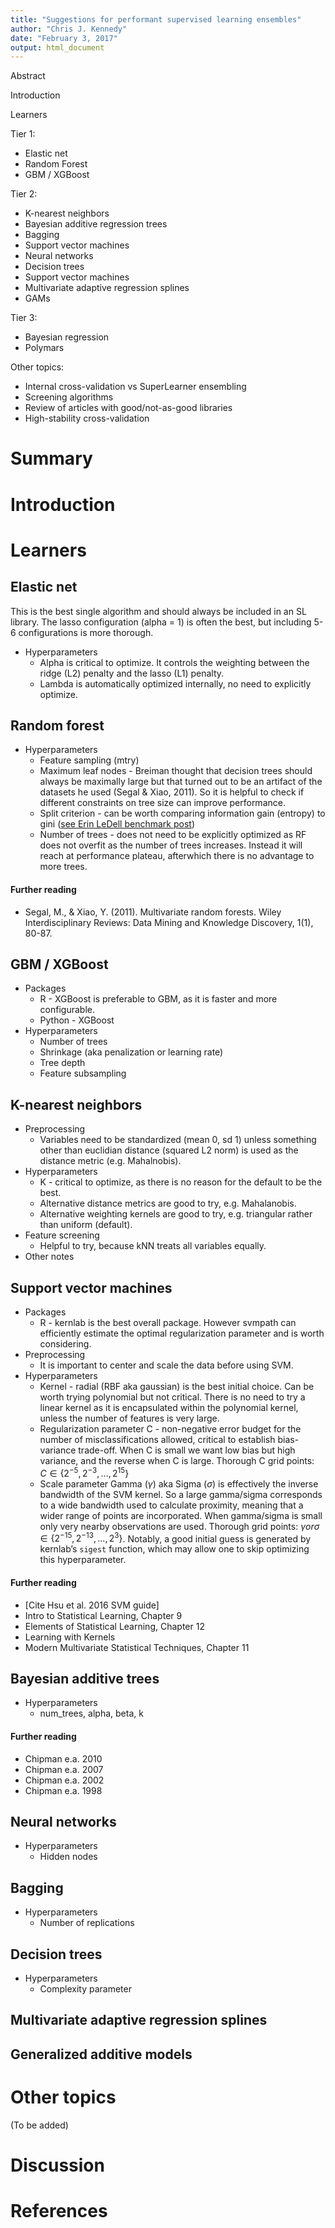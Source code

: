 ```yaml
---
title: "Suggestions for performant supervised learning ensembles"
author: "Chris J. Kennedy"
date: "February 3, 2017"
output: html_document
---
```


Abstract

Introduction

Learners

Tier 1:

* Elastic net
* Random Forest
* GBM / XGBoost

Tier 2:

* K-nearest neighbors
* Bayesian additive regression trees
* Bagging
* Support vector machines
* Neural networks
* Decision trees
* Support vector machines
* Multivariate adaptive regression splines
* GAMs

Tier 3:

* Bayesian regression
* Polymars

Other topics:

- Internal cross-validation vs SuperLearner ensembling
- Screening algorithms
- Review of articles with good/not-as-good libraries
- High-stability cross-validation

# Summary

# Introduction

# Learners

## Elastic net

This is the best single algorithm and should always be included in an SL library. The lasso configuration (alpha = 1) is often the best, but including 5-6 configurations is more thorough.

* Hyperparameters
    * Alpha is critical to optimize. It controls the weighting between the ridge (L2) penalty and the lasso (L1) penalty.
    * Lambda is automatically optimized internally, no need to explicitly optimize.

## Random forest

* Hyperparameters
    * Feature sampling (mtry)
    * Maximum leaf nodes - Breiman thought that decision trees should always be maximally large but that turned out to be an artifact of the datasets he used (Segal & Xiao, 2011). So it is helpful to check if different constraints on tree size can improve performance.
    * Split criterion - can be worth comparing information gain (entropy) to gini ([see Erin LeDell benchmark post](http://www.wise.io/tech/benchmarking-random-forest-part-1))
    * Number of trees - does not need to be explicitly optimized as RF does not overfit as the number of trees increases. Instead it will reach at performance plateau, afterwhich there is no advantage to more trees.
    
#### Further reading

* Segal, M., & Xiao, Y. (2011). Multivariate random forests. Wiley Interdisciplinary Reviews: Data Mining and Knowledge Discovery, 1(1), 80-87.

## GBM / XGBoost

* Packages
    * R - XGBoost is preferable to GBM, as it is faster and more configurable.
    * Python - XGBoost
* Hyperparameters
    * Number of trees
    * Shrinkage (aka penalization or learning rate)
    * Tree depth
    * Feature subsampling

## K-nearest neighbors

* Preprocessing
    * Variables need to be standardized (mean 0, sd 1) unless something other than euclidian distance (squared L2 norm) is used as the distance metric (e.g. Mahalnobis).
* Hyperparameters
    * K - critical to optimize, as there is no reason for the default to be the best.
    * Alternative distance metrics are good to try, e.g. Mahalanobis.
    * Alternative weighting kernels are good to try, e.g. triangular rather than uniform (default).
* Feature screening
    * Helpful to try, because kNN treats all variables equally.
* Other notes

## Support vector machines

* Packages
    * R - kernlab is the best overall package. However svmpath can efficiently estimate the optimal regularization parameter and is worth considering.
* Preprocessing
    * It is important to center and scale the data before using SVM.
* Hyperparameters
    * Kernel - radial (RBF aka gaussian) is the best initial choice. Can  be worth trying polynomial but not critical. There is no need to try a linear kernel as it is encapsulated within the polynomial kernel, unless the number of features is very large.
    * Regularization parameter C - non-negative error budget for the number of misclassifications allowed, critical to establish bias-variance trade-off. When C is small we want low bias but high variance, and the reverse when C is large. Thorough C grid points: $C \in \{2^{−5},2^{−3},...,2^{15}\}$
    * Scale parameter Gamma ($\gamma$) aka Sigma ($\sigma$) is effectively the inverse bandwidth of the SVM kernel. So a large gamma/sigma corresponds to a wide bandwidth used to calculate proximity, meaning that a wider range of points are incorporated.  When gamma/sigma is small only very nearby observations are used. Thorough grid points: $\gamma or \sigma \in \{2^{-15}, 2^{-13}, ..., 2^{3}\}$. Notably, a good initial guess is generated by kernlab's `sigest` function, which may allow one to skip optimizing this hyperparameter.
    

#### Further reading

* [Cite Hsu et al. 2016 SVM guide]
* Intro to Statistical Learning, Chapter 9
* Elements of Statistical Learning, Chapter 12
* Learning with Kernels
* Modern Multivariate Statistical Techniques, Chapter 11

## Bayesian additive trees

* Hyperparameters
    * num_trees, alpha, beta, k

#### Further reading

* Chipman e.a. 2010
* Chipman e.a. 2007
* Chipman e.a. 2002
* Chipman e.a. 1998

## Neural networks

* Hyperparameters
    * Hidden nodes

## Bagging

* Hyperparameters
    * Number of replications

## Decision trees

* Hyperparameters
    * Complexity parameter

## Multivariate adaptive regression splines

## Generalized additive models

# Other topics

(To be added)

# Discussion

# References